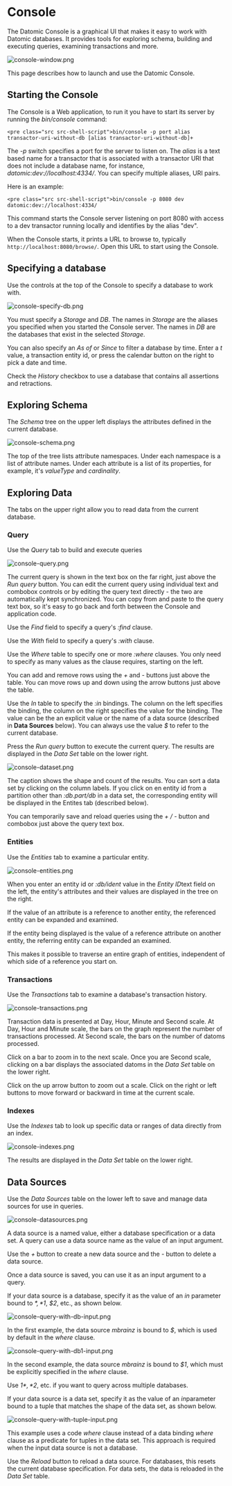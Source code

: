 Console
=======

The Datomic Console is a graphical UI that makes it easy to work with Datomic databases. It provides tools for exploring schema, building and executing queries, examining transactions and more.

![console-window.png](../images/console-window.png)



This page describes how to launch and use the Datomic Console.

Starting the Console
--------------------

The Console is a Web application, to run it you have to start its server by running the *bin/console* command:

```
<pre class="src src-shell-script">bin/console -p port alias transactor-uri-without-db [alias transactor-uri-without-db]+
```



The *-p* switch specifies a port for the server to listen on. The *alias* is a text based name for a transactor that is associated with a transactor URI that does not include a database name, for instance, *datomic:dev://localhost:4334/*. You can specify multiple aliases, URI pairs.

Here is an example:

```
<pre class="src src-shell-script">bin/console -p 8080 dev datomic:dev://localhost:4334/
```



This command starts the Console server listening on port 8080 with access to a dev transactor running locally and identifies by the alias "dev".

When the Console starts, it prints a URL to browse to, typically `http://localhost:8080/browse/`. Open this URL to start using the Console.





Specifying a database
---------------------

Use the controls at the top of the Console to specify a database to work with.

![console-specify-db.png](../images/console-specify-db.png)



You must specify a *Storage* and *DB*. The names in *Storage* are the aliases you specified when you started the Console server. The names in *DB* are the databases that exist in the selected *Storage*.

You can also specify an *As of* or *Since* to filter a database by time. Enter a *t* value, a transaction entity id, or press the calendar button on the right to pick a date and time.

Check the *History* checkbox to use a database that contains all assertions and retractions.





Exploring Schema
----------------

The *Schema* tree on the upper left displays the attributes defined in the current database.

![console-schema.png](../images/console-schema.png)



The top of the tree lists attribute namespaces. Under each namespace is a list of attribute names. Under each attribute is a list of its properties, for example, it's *valueType* and *cardinality*.





Exploring Data
--------------

The tabs on the upper right allow you to read data from the current database.



### Query

Use the *Query* tab to build and execute queries

![console-query.png](../images/console-query.png)



The current query is shown in the text box on the far right, just above the *Run query* button. You can edit the current query using individual text and combobox controls or by editing the query text directly - the two are automatically kept synchronized. You can copy from and paste to the query text box, so it's easy to go back and forth between the Console and application code.

Use the *Find* field to specify a query's *:find* clause.

Use the *With* field to specify a query's *:with* clause.

Use the *Where* table to specify one or more *:where* clauses. You only need to specify as many values as the clause requires, starting on the left.

You can add and remove rows using the *+* and *-* buttons just above the table. You can move rows up and down using the arrow buttons just above the table.

Use the *In* table to specify the *:in* bindings. The column on the left specifies the binding, the column on the right specifies the value for the binding. The value can be the an explicit value or the name of a data source (described in **Data Sources** below). You can always use the value *$* to refer to the current database.

Press the *Run query* button to execute the current query. The results are displayed in the *Data Set* table on the lower right.

![console-dataset.png](../images/console-dataset.png)



The caption shows the shape and count of the results. You can sort a data set by clicking on the column labels. If you click on en entity id from a partition other than *:db.part/db* in a data set, the corresponding entity will be displayed in the Entites tab (described below).

You can temporarily save and reload queries using the *+ / -* button and combobox just above the query text box.





### Entities

Use the *Entities* tab to examine a particular entity.

![console-entities.png](../images/console-entities.png)



When you enter an entity id or *:db/ident* value in the *Entity ID*text field on the left, the entity's attributes and their values are displayed in the tree on the right.

If the value of an attribute is a reference to another entity, the referenced entity can be expanded and examined.

If the entity being displayed is the value of a reference attribute on another entity, the referring entity can be expanded an examined.

This makes it possible to traverse an entire graph of entities, independent of which side of a reference you start on.





### Transactions

Use the *Transactions* tab to examine a database's transaction history.

![console-transactions.png](../images/console-transactions.png)



Transaction data is presented at Day, Hour, Minute and Second scale. At Day, Hour and Minute scale, the bars on the graph represent the number of transactions processed. At Second scale, the bars on the number of datoms processed.

Click on a bar to zoom in to the next scale. Once you are Second scale, clicking on a bar displays the associated datoms in the *Data Set* table on the lower right.

Click on the up arrow button to zoom out a scale. Click on the right or left buttons to move forward or backward in time at the current scale.





### Indexes

Use the *Indexes* tab to look up specific data or ranges of data directly from an index.

![console-indexes.png](../images/console-indexes.png)



The results are displayed in the *Data Set* table on the lower right.







Data Sources
------------

Use the *Data Sources* table on the lower left to save and manage data sources for use in queries.

![console-datasources.png](../images/console-datasources.png)



A data source is a named value, either a database specification or a data set. A query can use a data source name as the value of an input argument.

Use the *+* button to create a new data source and the *-* button to delete a data source.

Once a data source is saved, you can use it as an input argument to a query.

If your data source is a database, specify it as the value of an *in* parameter bound to *$*, *$1*, *$2*, etc., as shown below.

![console-query-with-db-input.png](../images/console-query-with-db-input.png)



In the first example, the data source *mbrainz* is bound to *$*, which is used by default in the *where* clause.

![console-query-with-db1-input.png](../images/console-query-with-db1-input.png)



In the second example, the data source *mbrainz* is bound to *$1*, which must be explicitly specified in the *where* clause.

Use *$1*, *$2*, etc. if you want to query across multiple databases.

If your data source is a data set, specify it as the value of an *in*parameter bound to a tuple that matches the shape of the data set, as shown below.

![console-query-with-tuple-input.png](../images/console-query-with-tuple-input.png)



This example uses a code *where* clause instead of a data binding *where* clause as a predicate for tuples in the data set. This approach is required when the input data source is not a database.

Use the *Reload* button to reload a data source. For databases, this resets the current database specification. For data sets, the data is reloaded in the *Data Set* table.
